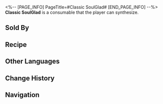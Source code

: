 <%-- [PAGE_INFO]
PageTitle=#Classic SoulGlad#
[END_PAGE_INFO] --%>
{{Consumable Infobox
|id          = 401025
|image       = Item Classic SoulGlad.png
|type        = Attack Consumables
|rarity      = 2
|effect      = Upon use, increases all allies' ATK by 10% plus 120 ATK for the next battle.
|description = When it comes to SoulGlad, the term "classic" represents the best. Despite attempts to modify the formula three times, the company was compelled to return to the original recipe due to complaints from dissatisfied customers.
|effectType  = 
|effectType2 = 
|effectType3 = 
|recipe      = {{cx|Source missing}}
|source1     = [[Omni-Synthesizer]]
|source2     = [[Anderson]]
|source3     = 
}}
{{Description|''"Our double-blind tests show that over 70% of customers failed to discern the difference between the new formula and the original one."''}}
'''Classic SoulGlad''' is a consumable that the player can synthesize.

==Sold By==
{{Shop Availability}}

==Recipe==
{{Recipe
|type          = Synthesis
|group         = Consumable
|Tranquility   = 2
|Broken Dreams = 2
|sort          = Tranquility;Broken Dreams
}}

==Other Languages==
{{Other Languages
|en   = Classic SoulGlad
|zhs  = 经典苏乐达
|zht  = 經典蘇樂達
|ja   = クラシックスラーダ
|ko   = 클래식 솔글래드
|es   = FelizAlma clásica
|fr   = Félicitâme classique
|ru   = Классическая «Услада»
|th   = Classic SoulGlad
|vi   = SoulGlad Kinh Điển
|de   = SeelFroh Classic
|id   = Classic SoulGlad
|pt   = FelizAlma Original
}}

==Change History==
{{Change History|2.0}}

==Navigation==
{{Consumable Navbox}}